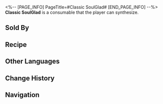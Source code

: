 <%-- [PAGE_INFO]
PageTitle=#Classic SoulGlad#
[END_PAGE_INFO] --%>
{{Consumable Infobox
|id          = 401025
|image       = Item Classic SoulGlad.png
|type        = Attack Consumables
|rarity      = 2
|effect      = Upon use, increases all allies' ATK by 10% plus 120 ATK for the next battle.
|description = When it comes to SoulGlad, the term "classic" represents the best. Despite attempts to modify the formula three times, the company was compelled to return to the original recipe due to complaints from dissatisfied customers.
|effectType  = 
|effectType2 = 
|effectType3 = 
|recipe      = {{cx|Source missing}}
|source1     = [[Omni-Synthesizer]]
|source2     = [[Anderson]]
|source3     = 
}}
{{Description|''"Our double-blind tests show that over 70% of customers failed to discern the difference between the new formula and the original one."''}}
'''Classic SoulGlad''' is a consumable that the player can synthesize.

==Sold By==
{{Shop Availability}}

==Recipe==
{{Recipe
|type          = Synthesis
|group         = Consumable
|Tranquility   = 2
|Broken Dreams = 2
|sort          = Tranquility;Broken Dreams
}}

==Other Languages==
{{Other Languages
|en   = Classic SoulGlad
|zhs  = 经典苏乐达
|zht  = 經典蘇樂達
|ja   = クラシックスラーダ
|ko   = 클래식 솔글래드
|es   = FelizAlma clásica
|fr   = Félicitâme classique
|ru   = Классическая «Услада»
|th   = Classic SoulGlad
|vi   = SoulGlad Kinh Điển
|de   = SeelFroh Classic
|id   = Classic SoulGlad
|pt   = FelizAlma Original
}}

==Change History==
{{Change History|2.0}}

==Navigation==
{{Consumable Navbox}}